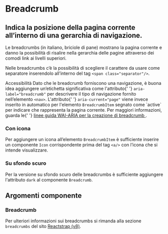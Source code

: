 
<Meta title='Documentazione/Menu di navigazione/Breadcrumb' of={Breadcrumb} />

# Breadcrumb

## Indica la posizione della pagina corrente all’interno di una gerarchia di navigazione.

Le breadcrumbs (in italiano, briciole di pane) mostrano la pagina corrente e danno la possibilità di risalire nella gerarchia delle pagine attraverso dei comodi link ai livelli superiori.

Nelle breadcrumbs c’è la possibilità di scegliere il carattere da usare come separatore inserendolo all’interno del tag `<span class="separator"/>`.

<div className='docs'>
  <Callout color='success'>
    <CalloutTitle>
      <span className='text'>Accessibilità</span>
    </CalloutTitle>
    <CalloutText>
      Dato che le breadcrumb forniscono una navigazione, è buona idea aggiungere
      un’etichetta significativa come l'attributo{' '}
      <Code>aria-label="breadcrumb"</Code> per descrivere il tipo di navigazione
      fornito nell’elemento <Code>&lt;nav&gt;</Code>. L'attributo{' '}
      <Code>aria-current="page"</Code> viene invece inserito in automatico per
      l'elemento <Code>BreadcrumbItem</Code> segnato come `active` per indicare
      che rappresenta la pagina corrente.
    </CalloutText>
    <CalloutText>
      Per maggiori informazioni, guarda le{' '}
      <a href='https://www.w3.org/TR/wai-aria-practices/#breadcrumb'>
        linee guida WAI-ARIA per la creazione di breadcrumb
      </a>
      .
    </CalloutText>
  </Callout>
</div>

<Canvas>
  <Story id='componenti-breadcrumb--esempi' />
</Canvas>

### Con icona

Per aggiungere un icona all’elemento `BreadcrumbItem` è sufficiente inserire un componente `Icon` corrispondente prima del tag `<a/>` con l’icona che si intende visualizzare.

<Canvas>
  <Story id='componenti-breadcrumb--con-icone' />
</Canvas>

### Su sfondo scuro

Per la versione su sfondo scuro delle breadcrumbs è sufficiente aggiungere l'attributo `dark` al componente `Breadcrumb`.

<Canvas>
  <Story id='componenti-breadcrumb--su-sfondo-scuro' />
</Canvas>

## Argomenti componente

### Breadcrumb

<ArgsTable of={Breadcrumb} />

Per ulteriori informazioni sui breadcrumbs si rimanda alla sezione `breadcrumbs` del sito [Reactstrap (v8)](https://deploy-preview-2356--reactstrap.netlify.app/components/breadcrumbs/).
